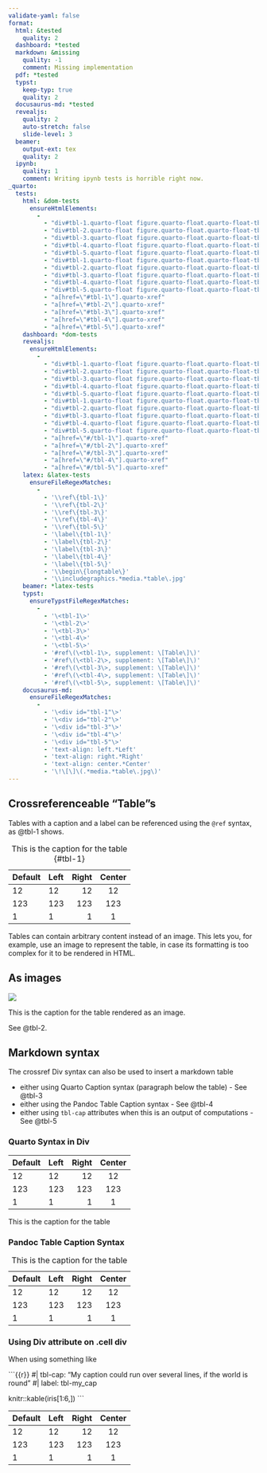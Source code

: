 ```yaml
---
validate-yaml: false
format: 
  html: &tested
    quality: 2
  dashboard: *tested
  markdown: &missing
    quality: -1
    comment: Missing implementation
  pdf: *tested
  typst:
    keep-typ: true
    quality: 2
  docusaurus-md: *tested
  revealjs: 
    quality: 2
    auto-stretch: false
    slide-level: 3
  beamer: 
    output-ext: tex
    quality: 2
  ipynb:
    quality: 1
    comment: Writing ipynb tests is horrible right now.
_quarto:
  tests:
    html: &dom-tests
      ensureHtmlElements: 
        - 
          - "div#tbl-1.quarto-float figure.quarto-float.quarto-float-tbl table"
          - "div#tbl-2.quarto-float figure.quarto-float.quarto-float-tbl img"
          - "div#tbl-3.quarto-float figure.quarto-float.quarto-float-tbl table"
          - "div#tbl-4.quarto-float figure.quarto-float.quarto-float-tbl table"
          - "div#tbl-5.quarto-float figure.quarto-float.quarto-float-tbl table"
          - "div#tbl-1.quarto-float figure.quarto-float.quarto-float-tbl figcaption"
          - "div#tbl-2.quarto-float figure.quarto-float.quarto-float-tbl figcaption"
          - "div#tbl-3.quarto-float figure.quarto-float.quarto-float-tbl figcaption"
          - "div#tbl-4.quarto-float figure.quarto-float.quarto-float-tbl figcaption"
          - "div#tbl-5.quarto-float figure.quarto-float.quarto-float-tbl figcaption"
          - "a[href=\"#tbl-1\"].quarto-xref"
          - "a[href=\"#tbl-2\"].quarto-xref"
          - "a[href=\"#tbl-3\"].quarto-xref"
          - "a[href=\"#tbl-4\"].quarto-xref"
          - "a[href=\"#tbl-5\"].quarto-xref"
    dashboard: *dom-tests
    revealjs:
      ensureHtmlElements:
        - 
          - "div#tbl-1.quarto-float figure.quarto-float.quarto-float-tbl table"
          - "div#tbl-2.quarto-float figure.quarto-float.quarto-float-tbl img"
          - "div#tbl-3.quarto-float figure.quarto-float.quarto-float-tbl table"
          - "div#tbl-4.quarto-float figure.quarto-float.quarto-float-tbl table"
          - "div#tbl-5.quarto-float figure.quarto-float.quarto-float-tbl table"
          - "div#tbl-1.quarto-float figure.quarto-float.quarto-float-tbl figcaption"
          - "div#tbl-2.quarto-float figure.quarto-float.quarto-float-tbl figcaption"
          - "div#tbl-3.quarto-float figure.quarto-float.quarto-float-tbl figcaption"
          - "div#tbl-4.quarto-float figure.quarto-float.quarto-float-tbl figcaption"
          - "div#tbl-5.quarto-float figure.quarto-float.quarto-float-tbl figcaption"
          - "a[href=\"#/tbl-1\"].quarto-xref"
          - "a[href=\"#/tbl-2\"].quarto-xref"
          - "a[href=\"#/tbl-3\"].quarto-xref"
          - "a[href=\"#/tbl-4\"].quarto-xref"
          - "a[href=\"#/tbl-5\"].quarto-xref"
    latex: &latex-tests
      ensureFileRegexMatches:
        - 
          - '\\ref\{tbl-1\}'
          - '\\ref\{tbl-2\}'
          - '\\ref\{tbl-3\}'
          - '\\ref\{tbl-4\}'
          - '\\ref\{tbl-5\}'
          - '\label\{tbl-1\}'
          - '\label\{tbl-2\}'
          - '\label\{tbl-3\}'
          - '\label\{tbl-4\}'
          - '\label\{tbl-5\}'
          - '\\begin\{longtable\}'
          - '\\includegraphics.*media.*table\.jpg'
    beamer: *latex-tests
    typst:
      ensureTypstFileRegexMatches:
        - 
          - '\<tbl-1\>'
          - '\<tbl-2\>'
          - '\<tbl-3\>'
          - '\<tbl-4\>'
          - '\<tbl-5\>'
          - '#ref\(\<tbl-1\>, supplement: \[Table\]\)'
          - '#ref\(\<tbl-2\>, supplement: \[Table\]\)'
          - '#ref\(\<tbl-3\>, supplement: \[Table\]\)'
          - '#ref\(\<tbl-4\>, supplement: \[Table\]\)'
          - '#ref\(\<tbl-5\>, supplement: \[Table\]\)'
    docusaurus-md:
      ensureFileRegexMatches:
        -
          - '\<div id="tbl-1"\>'
          - '\<div id="tbl-2"\>'
          - '\<div id="tbl-3"\>'
          - '\<div id="tbl-4"\>'
          - '\<div id="tbl-5"\>'
          - 'text-align: left.*Left'
          - 'text-align: right.*Right'
          - 'text-align: center.*Center'
          - '\!\[\]\(.*media.*table\.jpg\)'
---
```


## Crossreferenceable "Table"s

Tables with a caption and a label can be referenced using the `@ref` syntax, as @tbl-1 shows.

| Default | Left | Right | Center |
|---------|:-----|------:|:------:|
| 12      | 12   |    12 |   12   |
| 123     | 123  |   123 |  123   |
| 1       | 1    |     1 |   1    |

: This is the caption for the table {#tbl-1}

Tables can contain arbitrary content instead of an image. This lets you, for example, use an image to represent the table, in case its formatting is too complex for it to be rendered in HTML.

## As images

::: {#tbl-2}

![](/media/table.jpg)

This is the caption for the table rendered as an image.

:::

See @tbl-2.

## Markdown syntax

The crossref Div syntax can also be used to insert a markdown table

- either using Quarto Caption syntax (paragraph below the table) - See @tbl-3
- either using the Pandoc Table Caption syntax - See @tbl-4
- either using `tbl-cap` attributes when this is an output of computations - See @tbl-5

### Quarto Syntax in Div {#quarto-in-div}

::: {#tbl-3}

| Default | Left | Right | Center |
|---------|:-----|------:|:------:|
| 12      | 12   |    12 |   12   |
| 123     | 123  |   123 |  123   |
| 1       | 1    |     1 |   1    |

This is the caption for the table
:::

### Pandoc Table Caption Syntax {#pandoc-in-div}

::: {#tbl-4}

| Default | Left | Right | Center |
|---------|:-----|------:|:------:|
| 12      | 12   |    12 |   12   |
| 123     | 123  |   123 |  123   |
| 1       | 1    |     1 |   1    |

: This is the caption for the table

:::

### Using Div attribute on .cell div {#div-attr}

When using something like 

```{{r}}
#| tbl-cap: "My caption could run over several lines, if the world is round"
#| label: tbl-my_cap

knitr::kable(iris[1:6,])
```

::: {#tbl-5 .cell tbl-cap='This is the caption for the table'}

::: {.cell-output-display}

| Default | Left | Right | Center |
|---------|:-----|------:|:------:|
| 12      | 12   |    12 |   12   |
| 123     | 123  |   123 |  123   |
| 1       | 1    |     1 |   1    |

:::

::: 

